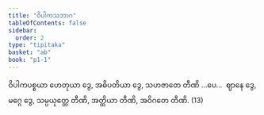 ```yaml
---
title: "ဝိပါကသဘာဂ"
tableOfContents: false
sidebar:
  order: 2
type: "tipitaka"
basket: "ab"
book: "p1-1"
---
```



<DynamicBreadcrumb />

<Division number="75" book="p1-1" e="ch" v="36" p="324">

<Paragraph number="1974" book="p1-1">
ဝိပါကပစ္စယာ ဟေတုယာ ဒွေ, အဓိပတိယာ ဒွေ, သဟဇာတေ တီဏိ …ပေ…  ဈာနေ ဒွေ, မဂ္ဂေ ဒွေ, သမ္ပယုတ္တေ တီဏိ, အတ္ထိယာ တီဏိ, အဝိဂတေ တီဏိ. (13)
</Paragraph>
</Division>